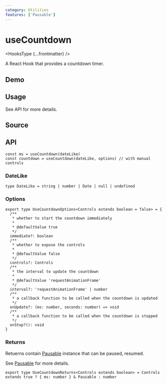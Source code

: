 ```yaml
---
category: Utilities
features: ['Pausable']
---
```


# useCountdown


<HooksType {...frontmatter} />

A React Hook that provides a countdown timer.

## Demo


<App />

## Usage

See API for more details.

## Source


<Source />

## API

```tsx
const ms = useCountdown(dateLike)
const countdown = useCountdown(dateLike, options) // with manual controls
```

### DateLike

```tsx
type DateLike = string | number | Date | null | undefined
```

### Options

```tsx
export type UseCountdownOptions<Controls extends boolean = false> = {
  /**
   * whether to start the countdown immediately
   *
   * @defaultValue true
   */
  immediate?: boolean
  /**
   * whether to expose the controls
   *
   * @defaultValue false
   */
  controls?: Controls
  /**
   * the interval to update the countdown
   *
   * @defaultValue 'requestAnimationFrame'
   */
  interval?: 'requestAnimationFrame' | number
  /**
   * a callback function to be called when the countdown is updated
   */
  onUpdate?: (ms: number, seconds: number) => void
  /**
   * a callback function to be called when the countdown is stopped
   */
  onStop?(): void
}
```

### Returns

Retuerns contain [Pausable](/docs/react-use/pausable) instance that can be paused, resumed.

See [Pausable](/docs/react-use/pausable) for more details.

```tsx
export type UseCountdownReturns<Controls extends boolean> = Controls extends true ? { ms: number } & Pausable : number
```
